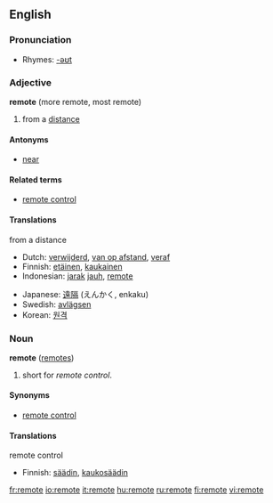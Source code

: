 ==English==

===Pronunciation===
*Rhymes: [[Rhymes:English:-əʊt|-əʊt]]

===Adjective===
'''remote''' (more remote, most remote)

#from a [[distance]]

====Antonyms====
*[[near]]

====Related terms====
*[[remote control]]

====Translations====
;from a distance
{{top}}
*Dutch: [[verwijderd]], [[van op afstand]], [[veraf]]
*Finnish: [[etäinen]], [[kaukainen]]
*Indonesian: [[jarak]] [[jauh]], [[#Indonesian|remote]]
{{mid}}
*Japanese: [[遠隔]] (えんかく, enkaku)
*Swedish: [[avlägsen]]
*Korean: [[원격]]
{{bottom}}

===Noun===
'''remote''' ([[remotes]])

# short for ''remote control''.

====Synonyms====
*[[remote control]]

====Translations====
;remote control
{{top}}
*Finnish: [[säädin]], [[kaukosäädin]]
{{mid}}
{{bottom}}

[[fr:remote]]
[[io:remote]]
[[it:remote]]
[[hu:remote]]
[[ru:remote]]
[[fi:remote]]
[[vi:remote]]